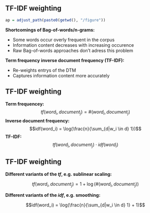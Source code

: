 ## TF-IDF weighting
```r
ap = adjust_path(paste0(getwd(), "/figure"))
```

__Shortcomings of Bag-of-words/n-grams:__

- Some words occur overly frequent in the corpus
- Information content decreases with increasing occurence
- Raw Bag-of-words approaches don't adress this problem

__Term frequency inverse document frequency (TF-IDF):__

- Re-weights entrys of the DTM
- Captures information content more accurately

## TF-IDF weighting

__Term frequencey:__
\vspace{-.3cm}
$$tf(word_i, document_j) = \#(word_i, document_j)$$
\vspace{.5cm}
__Inverse document frequency:__
\vspace{-.3cm}
$$idf(word_i) = \log(\frac{n}{\sum_{d|w_i \in d} 1})$$
\vspace{.5cm}
__TF-IDF:__
\vspace{-.3cm}
$$ tf(word_i, document_j) \cdot idf(word_i)$$

## TF-IDF weighting

__Different variants of the $tf$, e.g. sublinear scaling:__

$$tf(word_i, document_j) = 1 + \log(\#(word_i, document_j))$$

\vspace{.5cm}

__Different variants of the $idf$, e.g. smoothing:__

$$idf(word_i) = \log(\frac{n}{\sum_{d|w_i \in d} 1} + 1)$$
